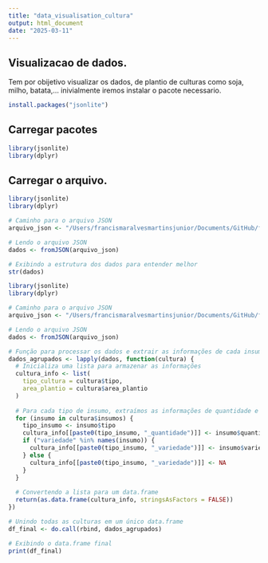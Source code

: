 ```yaml
---
title: "data_visualisation_cultura"
output: html_document
date: "2025-03-11"
---
```


## Visualizacao de dados.

Tem por obijetivo visualizar os dados, de plantio de culturas como soja, milho, batata,... inivialmente iremos instalar o pacote necessario.

```r
install.packages("jsonlite")
```
## Carregar pacotes

```r
library(jsonlite)
library(dplyr)
```

## Carregar o arquivo.

```r

library(jsonlite)
library(dplyr)

# Caminho para o arquivo JSON
arquivo_json <- "/Users/francismaralvesmartinsjunior/Documents/GitHub/farm-tech-solution/farm-tech-solution-r/data/test.json"

# Lendo o arquivo JSON
dados <- fromJSON(arquivo_json)

# Exibindo a estrutura dos dados para entender melhor
str(dados)
```

```r
library(jsonlite)
library(dplyr)

# Caminho para o arquivo JSON
arquivo_json <- "/Users/francismaralvesmartinsjunior/Documents/GitHub/farm-tech-solution/farm-tech-solution-r/data/test.json"

# Lendo o arquivo JSON
dados <- fromJSON(arquivo_json)

# Função para processar os dados e extrair as informações de cada insumo
dados_agrupados <- lapply(dados, function(cultura) {
  # Inicializa uma lista para armazenar as informações
  cultura_info <- list(
    tipo_cultura = cultura$tipo,
    area_plantio = cultura$area_plantio
  )
  
  # Para cada tipo de insumo, extraímos as informações de quantidade e variedade
  for (insumo in cultura$insumos) {
    tipo_insumo <- insumo$tipo
    cultura_info[[paste0(tipo_insumo, "_quantidade")]] <- insumo$quantidade
    if ("variedade" %in% names(insumo)) {
      cultura_info[[paste0(tipo_insumo, "_variedade")]] <- insumo$variedade
    } else {
      cultura_info[[paste0(tipo_insumo, "_variedade")]] <- NA
    }
  }
  
  # Convertendo a lista para um data.frame
  return(as.data.frame(cultura_info, stringsAsFactors = FALSE))
})

# Unindo todas as culturas em um único data.frame
df_final <- do.call(rbind, dados_agrupados)

# Exibindo o data.frame final
print(df_final)

```






